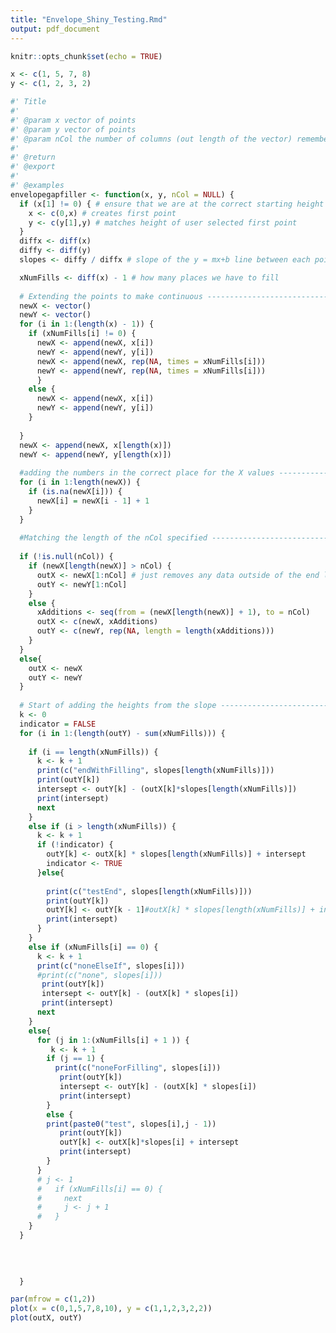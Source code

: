 ```yaml
---
title: "Envelope_Shiny_Testing.Rmd"
output: pdf_document
---
```




```r
knitr::opts_chunk$set(echo = TRUE)
```

```r
x <- c(1, 5, 7, 8)
y <- c(1, 2, 3, 2)
```

```r
#' Title
#'
#' @param x vector of points
#' @param y vector of points
#' @param nCol the number of columns (out length of the vector) remember that 0 is a column
#'
#' @return
#' @export
#'
#' @examples
envelopegapfiller <- function(x, y, nCol = NULL) {
  if (x[1] != 0) { # ensure that we are at the correct starting height
    x <- c(0,x) # creates first point 
    y <- c(y[1],y) # matches height of user selected first point
  }
  diffx <- diff(x)
  diffy <- diff(y)
  slopes <- diffy / diffx # slope of the y = mx+b line between each points

  xNumFills <- diff(x) - 1 # how many places we have to fill
  
  # Extending the points to make continuous ------------------------------------
  newX <- vector()
  newY <- vector()
  for (i in 1:(length(x) - 1)) {
    if (xNumFills[i] != 0) {
      newX <- append(newX, x[i])
      newY <- append(newY, y[i])
      newX <- append(newX, rep(NA, times = xNumFills[i]))
      newY <- append(newY, rep(NA, times = xNumFills[i]))
      }
    else {
      newX <- append(newX, x[i])
      newY <- append(newY, y[i])
    }
    
  }
  newX <- append(newX, x[length(x)])
  newY <- append(newY, y[length(x)])
  
  #adding the numbers in the correct place for the X values --------------------
  for (i in 1:length(newX)) {
    if (is.na(newX[i])) {
      newX[i] = newX[i - 1] + 1
    }
  }
  
  #Matching the length of the nCol specified -----------------------------------
  
  if (!is.null(nCol)) {
    if (newX[length(newX)] > nCol) {
      outX <- newX[1:nCol] # just removes any data outside of the end length
      outY <- newY[1:nCol]
    }
    else {
      xAdditions <- seq(from = (newX[length(newX)] + 1), to = nCol)
      outX <- c(newX, xAdditions)
      outY <- c(newY, rep(NA, length = length(xAdditions)))
    }
  }
  else{
    outX <- newX
    outY <- newY
  }
  
  # Start of adding the heights from the slope ---------------------------------
  k <- 0
  indicator = FALSE
  for (i in 1:(length(outY) - sum(xNumFills))) {
    
    if (i == length(xNumFills)) {
      k <- k + 1
      print(c("endWithFilling", slopes[length(xNumFills)]))
      print(outY[k])
      intersept <- outY[k] - (outX[k]*slopes[length(xNumFills)])
      print(intersept)
      next
    }
    else if (i > length(xNumFills)) {
      k <- k + 1
      if (!indicator) {
        outY[k] <- outX[k] * slopes[length(xNumFills)] + intersept
        indicator <- TRUE
      }else{
        
        print(c("testEnd", slopes[length(xNumFills)]))
        print(outY[k])
        outY[k] <- outY[k - 1]#outX[k] * slopes[length(xNumFills)] + intersept
        print(intersept)
      }
    }
    else if (xNumFills[i] == 0) {
      k <- k + 1
      print(c("noneElseIf", slopes[i]))
      #print(c("none", slopes[i]))
       print(outY[k])
       intersept <- outY[k] - (outX[k] * slopes[i])
       print(intersept)
      next
    }
    else{
      for (j in 1:(xNumFills[i] + 1 )) {
         k <- k + 1
        if (j == 1) {
          print(c("noneForFilling", slopes[i])) 
           print(outY[k])
           intersept <- outY[k] - (outX[k] * slopes[i])
           print(intersept)
        }
        else {
        print(paste0("test", slopes[i],j - 1))
           print(outY[k])
           outY[k] <- outX[k]*slopes[i] + intersept
           print(intersept)
        }
      }
      # j <- 1
      #   if (xNumFills[i] == 0) {
      #     next
      #     j <- j + 1
      #   }
    }
  }
  
  
  

  }
```


```r
par(mfrow = c(1,2))
plot(x = c(0,1,5,7,8,10), y = c(1,1,2,3,2,2))
plot(outX, outY)
```

